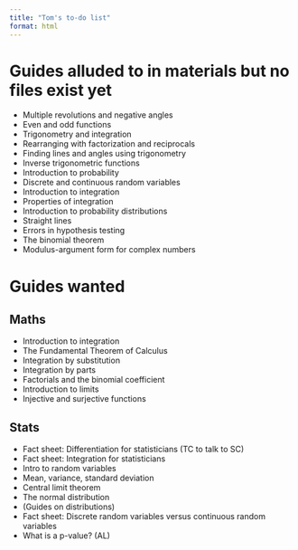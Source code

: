 ```yaml
---
title: "Tom's to-do list"
format: html
---
```


# Guides alluded to in materials but no files exist yet {-}

- Multiple revolutions and negative angles
- Even and odd functions
- Trigonometry and integration 
- Rearranging with factorization and reciprocals
- Finding lines and angles using trigonometry
- Inverse trigonometric functions
- Introduction to probability
- Discrete and continuous random variables
- Introduction to integration
- Properties of integration
- Introduction to probability distributions
- Straight lines
- Errors in hypothesis testing
- The binomial theorem
- Modulus-argument form for complex numbers

# Guides wanted {-}

## Maths {-}

- Introduction to integration
- The Fundamental Theorem of Calculus
- Integration by substitution
- Integration by parts
- Factorials and the binomial coefficient
- Introduction to limits
- Injective and surjective functions

## Stats {-}

- Fact sheet: Differentiation for statisticians (TC to talk to SC)
- Fact sheet: Integration for statisticians
- Intro to random variables
- Mean, variance, standard deviation
- Central limit theorem
- The normal distribution
- (Guides on distributions)
- Fact sheet: Discrete random variables versus continuous random variables
- What is a p-value? (AL)

<!-- # Guides for which files exist in some guise {-} -->

<!-- ## Arithmetic and algebra {-} -->

<!-- | **Topic**                            | Link to guide      | Link to questions  | Link to answers    | -->
<!-- |:-------------------------------------|:------------------:|:------------------:|:------------------:| -->
<!-- | Introduction to quadratic equations  | done | cat | cat | -->
<!-- | Completing the square                | done | cat | cat | -->
<!-- | The quadratic formula                | done | cat | cat | -->
<!-- | Laws of indices                      | done | cat | cat | -->
<!-- | Solving exponential equations        | done | cat | cat | -->
<!-- | Introduction to logarithms           | done | cat | cat | -->
<!-- | Sigma notation                       | done | cat | cat | -->
<!-- | Rearranging equations                | done | cat | cat | -->
<!-- | Further sigma notation (DRAFT)       | write | write | write | -->
<!-- | Rearranging trig and logs            | split | split | split | -->

<!-- : {tbl-colwidths="[40,20,20,20]"} -->

<!-- ## Angles and trigonometry {-} -->

<!-- | **Topic**                            | Link to guide      | Link to questions  | Link to answers    | -->
<!-- |:-------------------------------------|:------------------:|:------------------:|:------------------:| -->
<!-- | Radians                              | done | cat | cat | -->
<!-- | Introduction to trigonometry         | done | cat | cat | -->
<!-- | Trigonometric identities             | done | cat | cat | -->

<!-- : {tbl-colwidths="[40,20,20,20]"} -->

<!-- ## Vectors {-} -->

<!-- | **Topic**                            | Link to guide      | Link to questions  | Link to answers    | -->
<!-- |:-------------------------------------|:------------------:|:------------------:|:------------------:| -->
<!-- | Introduction to vectors              | done | cat | cat | -->
<!-- | Addition and scalar multiplication   | done | cat | cat | -->
<!-- | The scalar product                   | done | cat | cat | -->

<!-- : {tbl-colwidths="[40,20,20,20]"} -->

<!-- ## Factsheets {-} -->

<!-- | **Topic**                            | Link to factsheet      | -->
<!-- |:-------------------------------------|:----------------------:|  -->
<!-- | Laws of indices                      | cat |  -->
<!-- | Greek letters                        | cat | -->

<!-- : {tbl-colwidths="[40,20]"} -->

<!-- ## Proof sheets {-} -->

<!-- | **Topic**                            | Link to proof sheet      | -->
<!-- |:-------------------------------------|:----------------------:|  -->
<!-- | Quadratic formula                    | cat |  -->
<!-- | Scalar product                       | cat | -->
<!-- | Trigonometric identities             | under construction | -->
<!-- | Properties of sigma notation         | under construction | -->

<!-- : {tbl-colwidths="[40,20]"} -->
